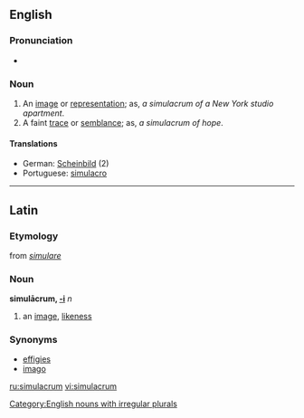 ==English==

===Pronunciation===
*{{IPA|/ˌsimjəˈleɪcrəm/}}

===Noun===
{{en-noun|simulacr|a}}

# An [[image]] or [[representation]]; as, ''a simulacrum of a New York studio apartment''.
# A faint [[trace]] or [[semblance]]; as, ''a simulacrum of hope''.

====Translations====
*German: [[Scheinbild]] {{n}} (2)
*Portuguese: [[simulacro]] {{m}}

[[Category:English nouns with irregular plurals]]

----

==Latin==

===Etymology===
from ''[[simulare]]''

===Noun===
'''simulācrum, [[Wiktionary Appendix:Latin second declension|-i]]''' ''n''

# an [[image]], [[likeness]]

===Synonyms===
*[[effigies]]
*[[imago]]

[[ru:simulacrum]]
[[vi:simulacrum]]